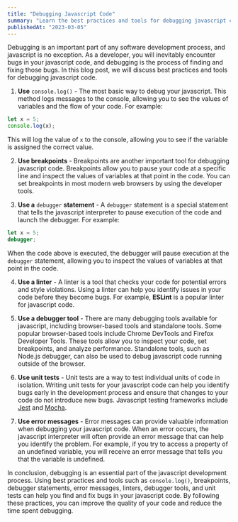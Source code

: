 ```yaml
---
title: "Debugging Javascript Code"
summary: "Learn the best practices and tools for debugging javascript code"
publishedAt: "2023-03-05"
---
```


Debugging is an important part of any software development process, and javascript is no exception. As a developer, you will inevitably encounter bugs in your javascript code, and debugging is the process of finding and fixing those bugs. In this blog post, we will discuss best practices and tools for debugging javascript code.

1. **Use** `console.log()` - The most basic way to debug your javascript. This method logs messages to the console, allowing you to see the values of variables and the flow of your code. 
For example:

```js
let x = 5;
console.log(x);
```
This will log the value of `x` to the console, allowing you to see if the variable is assigned the correct value.

2. **Use breakpoints** - Breakpoints are another important tool for debugging javascript code. Breakpoints allow you to pause your code at a specific line and inspect the values of variables at that point in the code. You can set breakpoints in most modern web browsers by using the developer tools.

3. **Use a** `debugger` **statement** - A `debugger` statement is a special statement that tells the javascript interpreter to pause execution of the code and launch the debugger. For example:
```js
let x = 5;
debugger;
```
When the code above is executed, the debugger will pause execution at the `debugger` statement, allowing you to inspect the values of variables at that point in the code.

4. **Use a linter** - A linter is a tool that checks your code for potential errors and style violations. Using a linter can help you identify issues in your code before they become bugs. For example, **ESLint** is a popular linter for javascript code.

5. **Use a debugger tool** - There are many debugging tools available for javascript, including browser-based tools and standalone tools. Some popular browser-based tools include Chrome DevTools and Firefox Developer Tools. These tools allow you to inspect your code, set breakpoints, and analyze performance. Standalone tools, such as Node.js debugger, can also be used to debug javascript code running outside of the browser.

6. **Use unit tests** - Unit tests are a way to test individual units of code in isolation. Writing unit tests for your javascript code can help you identify bugs early in the development process and ensure that changes to your code do not introduce new bugs. Javascript testing frameworks include [Jest](https://jestjs.io/) and [Mocha](https://mochajs.org/).

7. **Use error messages** - Error messages can provide valuable information when debugging your javascript code. When an error occurs, the javascript interpreter will often provide an error message that can help you identify the problem. For example, if you try to access a property of an undefined variable, you will receive an error message that tells you that the variable is undefined.

In conclusion, debugging is an essential part of the javascript development process. Using best practices and tools such as `console.log()`, breakpoints, debugger statements, error messages, linters, debugger tools, and unit tests can help you find and fix bugs in your javascript code. By following these practices, you can improve the quality of your code and reduce the time spent debugging.
